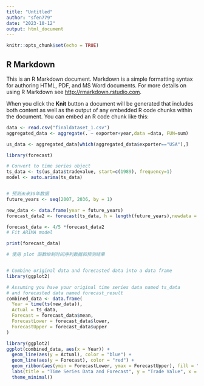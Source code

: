 ---
title: "Untitled"
author: "sfen779"
date: "2023-10-12"
output: html_document
---

```{r setup, include=FALSE}
knitr::opts_chunk$set(echo = TRUE)
```

## R Markdown

This is an R Markdown document. Markdown is a simple formatting syntax for authoring HTML, PDF, and MS Word documents. For more details on using R Markdown see <http://rmarkdown.rstudio.com>.

When you click the **Knit** button a document will be generated that includes both content as well as the output of any embedded R code chunks within the document. You can embed an R code chunk like this:

```{r}
data <- read.csv("finaldataset_1.csv")
aggregated_data <- aggregate(. ~ exporter+year,data =data, FUN=sum)

```
```{r}
us_data <- aggregated_data[which(aggregated_data$exporter=="USA"),]
```



```{r}
library(forecast)

# Convert to time series object
ts_data <- ts(us_data$tradevalue, start=c(1989), frequency=1)
model <- auto.arima(ts_data)
```


```{r}
```


```{r}
# 预测未来30年数据
future_years <- seq(2007, 2036, by = 1)

new_data <- data.frame(year = future_years)
forecast_data2 <- forecast(ts_data, h = length(future_years),newdata = new_data)

forecast_data <- 4/5 *forecast_data2
# Fit ARIMA model

print(forecast_data)
```
```{r}
# 使用 plot 函数绘制时间序列数据和预测结果


# Combine original data and forecasted data into a data frame
library(ggplot2)

# Assuming you have your original time series data named ts_data
# and forecasted data named forecast_result
combined_data <- data.frame(
  Year = time(ts(new_data)),
  Actual = ts_data,
  Forecast = forecast_data$mean,
  ForecastLower = forecast_data$lower,
  ForecastUpper = forecast_data$upper
)

```

```{r}
library(ggplot2)
ggplot(combined_data, aes(x = Year)) +
  geom_line(aes(y = Actual), color = "blue") +
  geom_line(aes(y = Forecast), color = "red") +
  geom_ribbon(aes(ymin = ForecastLower, ymax = ForecastUpper), fill = "gray", alpha = 0.5) +
  labs(title = "Time Series Data and Forecast", y = "Trade Value", x = "Year") +
  theme_minimal()
```

